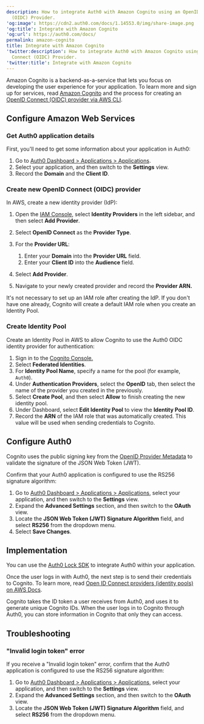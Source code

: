 ```yaml
---
description: How to integrate Auth0 with Amazon Cognito using an OpenID Connect
  (OIDC) Provider.
'og:image': https://cdn2.auth0.com/docs/1.14553.0/img/share-image.png
'og:title': Integrate with Amazon Cognito
'og:url': https://auth0.com/docs/
permalink: amazon-cognito
title: Integrate with Amazon Cognito
'twitter:description': How to integrate Auth0 with Amazon Cognito using an OpenID
  Connect (OIDC) Provider.
'twitter:title': Integrate with Amazon Cognito
---
```

Amazon Cognito is a backend-as-a-service that lets you focus on developing the user experience for your application. To learn more and sign up for services, read [Amazon Cognito](http://aws.amazon.com/cognito/) and the process for creating an [OpenID Connect (OIDC) provider via AWS CLI](https://docs.aws.amazon.com/cli/latest/reference/iam/create-open-id-connect-provider.html).

## Configure Amazon Web Services

### Get Auth0 application details

First, you'll need to get some information about your application in Auth0:

1. Go to [Auth0 Dashboard > Applications > Applications](https://manage.auth0.com/#/applications).
2. Select your application, and then switch to the **Settings** view.
3. Record the **Domain** and the **Client ID**.

### Create new OpenID Connect (OIDC) provider

In AWS, create a new <Tooltip tip="Identity Provider (IdP): Service that stores and manages digital identities." cta="View Glossary" href="/glossary?term=identity+provider">identity provider</Tooltip> (IdP):

1. Open the [IAM Console](https://console.aws.amazon.com), select **Identity Providers** in the left sidebar, and then select **Add Provider**.
2. Select **OpenID Connect** as the **Provider Type**.
3. For the **Provider URL**:

   1. Enter your **Domain** into the **Provider URL** field.
   2. Enter your **Client ID** into the **Audience** field.
4. Select **Add Provider**.
5. Navigate to your newly created provider and record the **Provider ARN.**

<Callout icon="file-lines" color="#0EA5E9" iconType="regular">

It's not necessary to set up an IAM role after creating the IdP. If you don't have one already, Cognito will create a default IAM role when you create an Identity Pool.

</Callout>

### Create Identity Pool

Create an Identity Pool in AWS to allow Cognito to use the Auth0 OIDC identity provider for authentication:

1. Sign in to the [Cognito Console.](https://console.aws.amazon.com/cognito/home)
2. Select **Federated Identities**.
3. For **Identity Pool Name**, specify a name for the pool (for example, `Auth0`).
4. Under **Authentication Providers**, select the **OpenID** tab, then select the name of the provider you created in the previously.
5. Select **Create Pool**, and then select **Allow** to finish creating the new identity pool.
6. Under Dashboard, select **Edit Identity Pool** to view the **Identity Pool ID**.
7. Record the **ARN** of the IAM role that was automatically created. This value will be used when sending credentials to Cognito.

## Configure Auth0

Cognito uses the public signing key from the [OpenID Provider Metadata](https://subscription.auth0.com/.well-known/jwks.json) to validate the signature of the <Tooltip tip="JSON Web Token (JWT): Standard ID Token format (and often Access Token format) used to represent claims securely between two parties." cta="View Glossary" href="/glossary?term=JSON+Web+Token">JSON Web Token</Tooltip> (JWT).

Confirm that your Auth0 application is configured to use the RS256 signature algorithm:

1. Go to [Auth0 Dashboard > Applications > Applications](https://manage.auth0.com/#/applications), select your application, and then switch to the **Settings** view.
2. Expand the **Advanced Settings** section, and then switch to the **OAuth** view.
3. Locate the **JSON Web Token (JWT) Signature Algorithm** field, and select **RS256** from the dropdown menu.
4. Select **Save Changes**.

## Implementation

You can use the [Auth0 Lock SDK](/libraries#lock) to integrate Auth0 within your application.

Once the user logs in with Auth0, the next step is to send their credentials to Cognito. To learn more, read [Open ID Connect providers (identity pools) on AWS Docs](http://docs.aws.amazon.com/cognito/latest/developerguide/open-id.html).

Cognito takes the <Tooltip tip="ID Token: Credential meant for the client itself, rather than for accessing a resource." cta="View Glossary" href="/glossary?term=ID+token">ID token</Tooltip> a user receives from Auth0, and uses it to generate unique Cognito IDs. When the user logs in to Cognito through Auth0, you can store information in Cognito that only they can access.

## Troubleshooting

### "Invalid login token" error

If you receive a "Invalid login token" error, confirm that the Auth0 application is configured to use the RS256 signature algorithm:

1. Go to [Auth0 Dashboard > Applications > Applications](https://manage.auth0.com/#/applications), select your application, and then switch to the **Settings** view.
2. Expand the **Advanced Settings** section, and then switch to the **OAuth** view.
3. Locate the **JSON Web Token (JWT) Signature Algorithm** field, and select **RS256** from the dropdown menu.